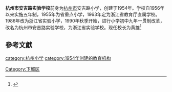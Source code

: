 '''杭州市安吉路实验学校'''前身为[[杭州市|杭州市]]安吉路小学，创建于1954年。学校自1956年以来实施五年制，1955年为省重点小学，1963年定为浙江省教育厅直属学校。1986年改为浙江省实验小学，1990年秋季开始，进行小学初中九年一贯制改革，改名为杭州市安吉路实验学校，为浙江省实验学校。现任校长为黄雄<ref>{{cite web |title=校长专栏 |url=http://jyj.hzxc.gov.cn/ajlsyxx/xxpd/xzzl/ |website=杭州市安吉路实验学校官方网站 |access-date=2019-09-09 |archive-date=2018-03-26 |archive-url=https://web.archive.org/web/20180326184051/http://jyj.hzxc.gov.cn/ajlsyxx/xxpd/xzzl/ |dead-url=yes }}</ref>

==參考文獻==
{{Reflist}}

[[category:杭州小学|category:杭州小学]]
[[category:1954年创建的教育机构|category:1954年创建的教育机构]]
[[Category:下城区|Category:下城区]]